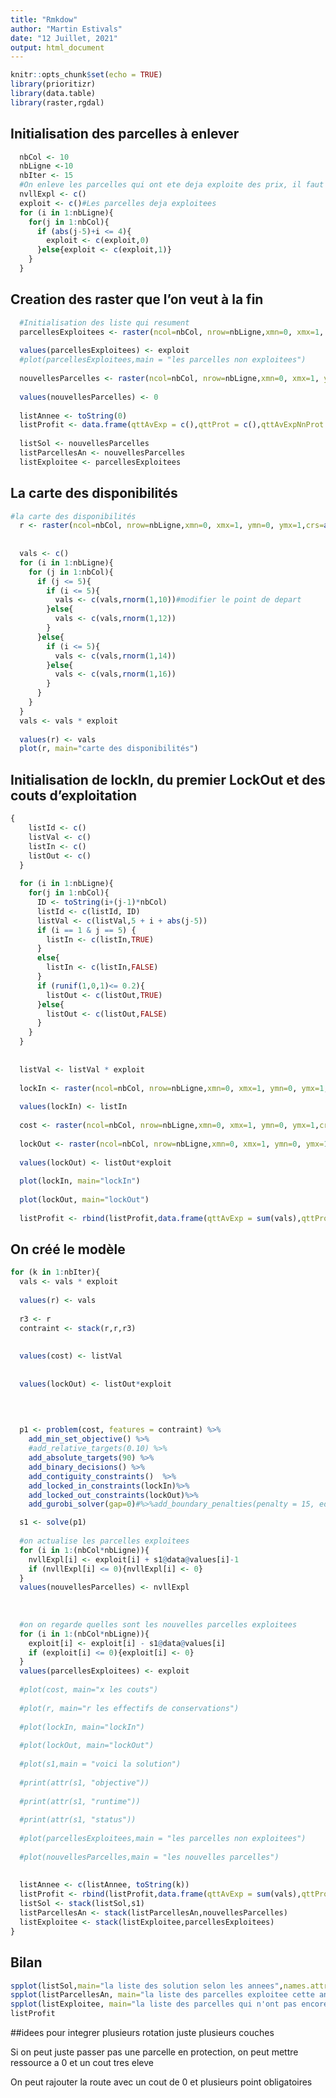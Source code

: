 ```yaml
---
title: "Rmkdow"
author: "Martin Estivals"
date: "12 Juillet, 2021"
output: html_document
---
```


```r
knitr::opts_chunk$set(echo = TRUE)
library(prioritizr)
library(data.table)
library(raster,rgdal)
```

## Initialisation des parcelles à enlever

```r

  nbCol <- 10
  nbLigne <-10
  nbIter <- 15
  #On enleve les parcelles qui ont ete deja exploite des prix, il faut l enlever plus loin de la couche raster
  nvllExpl <- c()
  exploit <- c()#Les parcelles deja exploitees
  for (i in 1:nbLigne){
    for(j in 1:nbCol){
      if (abs(j-5)+i <= 4){
        exploit <- c(exploit,0)
      }else{exploit <- c(exploit,1)}
    }
  }

```

## Creation des raster que l'on veut à la fin


```r

  #Initialisation des liste qui resument
  parcellesExploitees <- raster(ncol=nbCol, nrow=nbLigne,xmn=0, xmx=1, ymn=0, ymx=1,crs=as.character(NA))
  
  values(parcellesExploitees) <- exploit
  #plot(parcellesExploitees,main = "les parcelles non exploitees")
  
  nouvellesParcelles <- raster(ncol=nbCol, nrow=nbLigne,xmn=0, xmx=1, ymn=0, ymx=1,crs=as.character(NA))
  
  values(nouvellesParcelles) <- 0
  
  listAnnee <- toString(0)
  listProfit <- data.frame(qttAvExp = c(),qttProt = c(),qttAvExpNnProt = c(),qtteLog = c())
                      
  listSol <- nouvellesParcelles
  listParcellesAn <- nouvellesParcelles
  listExploitee <- parcellesExploitees

```


## La carte des disponibilités

```r

#la carte des disponibilités
  r <- raster(ncol=nbCol, nrow=nbLigne,xmn=0, xmx=1, ymn=0, ymx=1,crs=as.character(NA))
  
  
  vals <- c()
  for (i in 1:nbLigne){
    for (j in 1:nbCol){
      if (j <= 5){
        if (i <= 5){
          vals <- c(vals,rnorm(1,10))#modifier le point de depart
        }else{
          vals <- c(vals,rnorm(1,12))
        }
      }else{
        if (i <= 5){
          vals <- c(vals,rnorm(1,14))
        }else{
          vals <- c(vals,rnorm(1,16))
        }
      }
    }
  }
  vals <- vals * exploit  
  
  values(r) <- vals
  plot(r, main="carte des disponibilités")
```


## Initialisation de lockIn, du premier LockOut et des couts d'exploitation

```r

{
    listId <- c()
    listVal <- c()
    listIn <- c()
    listOut <- c()
  }
  
  for (i in 1:nbLigne){
    for(j in 1:nbCol){
      ID <- toString(i+(j-1)*nbCol)
      listId <- c(listId, ID)
      listVal <- c(listVal,5 + i + abs(j-5))
      if (i == 1 & j == 5) {
        listIn <- c(listIn,TRUE)
      }
      else{
        listIn <- c(listIn,FALSE)
      }
      if (runif(1,0,1)<= 0.2){
        listOut <- c(listOut,TRUE)
      }else{
        listOut <- c(listOut,FALSE)
      }
    }
  }
  
  
  listVal <- listVal * exploit
  
  lockIn <- raster(ncol=nbCol, nrow=nbLigne,xmn=0, xmx=1, ymn=0, ymx=1,crs=as.character(NA))
  
  values(lockIn) <- listIn
  
  cost <- raster(ncol=nbCol, nrow=nbLigne,xmn=0, xmx=1, ymn=0, ymx=1,crs=as.character(NA))
  
  lockOut <- raster(ncol=nbCol, nrow=nbLigne,xmn=0, xmx=1, ymn=0, ymx=1,crs=as.character(NA))
  
  values(lockOut) <- listOut*exploit
 
  plot(lockIn, main="lockIn")
  
  plot(lockOut, main="lockOut") 
  
  listProfit <- rbind(listProfit,data.frame(qttAvExp = sum(vals),qttProt = sum(vals*listOut), qttAvExpNnProt = sum(vals*(1-listOut)),qtteLog = 0))

```

## On créé le modèle

``` r

for (k in 1:nbIter){  
  vals <- vals * exploit  
  
  values(r) <- vals
  
  r3 <- r
  contraint <- stack(r,r,r3)
  
  
  values(cost) <- listVal
  
  
  values(lockOut) <- listOut*exploit

  
  
  
  p1 <- problem(cost, features = contraint) %>%
    add_min_set_objective() %>%
    #add_relative_targets(0.10) %>%
    add_absolute_targets(90) %>%
    add_binary_decisions() %>%
    add_contiguity_constraints()  %>%
    add_locked_in_constraints(lockIn)%>%
    add_locked_out_constraints(lockOut)%>%
    add_gurobi_solver(gap=0)#%>%add_boundary_penalties(penalty = 15, edge_factor = 0.5)

  s1 <- solve(p1)
 
  #on actualise les parcelles exploitees
  for (i in 1:(nbCol*nbLigne)){
    nvllExpl[i] <- exploit[i] + s1@data@values[i]-1
    if (nvllExpl[i] <= 0){nvllExpl[i] <- 0}
  }
  values(nouvellesParcelles) <- nvllExpl
  
  
  
  #on on regarde quelles sont les nouvelles parcelles exploitees
  for (i in 1:(nbCol*nbLigne)){
    exploit[i] <- exploit[i] - s1@data@values[i]
    if (exploit[i] <= 0){exploit[i] <- 0}
  }
  values(parcellesExploitees) <- exploit
  
  #plot(cost, main="x les couts")
  
  #plot(r, main="r les effectifs de conservations")
  
  #plot(lockIn, main="lockIn")
  
  #plot(lockOut, main="lockOut")
  
  #plot(s1,main = "voici la solution")
  
  #print(attr(s1, "objective"))
  
  #print(attr(s1, "runtime"))
  
  #print(attr(s1, "status"))
  
  #plot(parcellesExploitees,main = "les parcelles non exploitees")
  
  #plot(nouvellesParcelles,main = "les nouvelles parcelles")
  
  
  listAnnee <- c(listAnnee, toString(k))
  listProfit <- rbind(listProfit,data.frame(qttAvExp = sum(vals),qttProt = sum(vals*listOut),qttAvExpNnProt = sum(vals*(1-listOut)),qtteLog = sum(s1@data@values*vals)))
  listSol <- stack(listSol,s1)
  listParcellesAn <- stack(listParcellesAn,nouvellesParcelles)
  listExploitee <- stack(listExploitee,parcellesExploitees)
}
```


## Bilan

```r

spplot(listSol,main="la liste des solution selon les annees",names.attr=listAnnee)
spplot(listParcellesAn, main="la liste des parcelles exploitee cette annee",names.attr=listAnnee)
spplot(listExploitee, main="la liste des parcelles qui n'ont pas encore ete exploitees",names.attr=listAnnee)
listProfit


```

##idees
pour integrer plusieurs rotation  juste plusieurs couches

Si on peut juste passer pas une parcelle en protection, on peut mettre ressource a 0 et
un cout tres eleve

On peut rajouter la route avec un cout de 0 et plusieurs point obligatoires